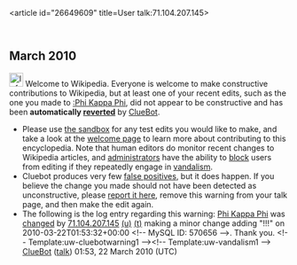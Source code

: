 <article id="26649609" title=User talk:71.104.207.145>
	<talkpage id="26649609" title="User talk:71.104.207.145">


== March 2010 ==
[[Image:Information.svg|left|25px]] Welcome to Wikipedia. Everyone is welcome to make constructive contributions to Wikipedia, but at least one of your recent edits, such as the one you made to [[:Phi Kappa Phi]], did not appear to be constructive and has been '''automatically [[Help:Reverting|reverted]]''' by [[User:ClueBot|ClueBot]]. 
* Please use [[Wikipedia:Sandbox|the sandbox]] for any test edits you would like to make, and take a look at the [[Wikipedia:Introduction|welcome page]] to learn more about contributing to this encyclopedia. Note that human editors do monitor recent changes to Wikipedia articles, and [[WP:ADMINS|administrators]] have the ability to [[WP:BLOCK|block]] users from editing if they repeatedly engage in [[WP:vandalism|vandalism]].
* Cluebot produces very few [[false positives]], but it does happen. If you believe the change you made should not have been detected as unconstructive, please [[User:ClueBot/FalsePositives|report it here]], remove this warning from your talk page, and then make the edit again. 
* The following is the log entry regarding this warning: [[Phi Kappa Phi]] was [http://en.wikipedia.org/w/index.php?title=Phi+Kappa+Phi&amp;diff=351281201&amp;oldid=351049044 changed] by [[Special:Contributions/71.104.207.145|71.104.207.145]] [[User:71.104.207.145|(u)]] [[User talk:71.104.207.145|(t)]] making a minor change adding &quot;!!!&quot; on 2010-03-22T01:53:32+00:00 &lt;!-- MySQL ID: 570656 --&gt;. Thank you. &lt;!-- Template:uw-cluebotwarning1 --&gt;&lt;!-- Template:uw-vandalism1 --&gt; [[User:ClueBot|ClueBot]] ([[User talk:ClueBot|talk]]) 01:53, 22 March 2010 (UTC)
	</talkpage>
</article>